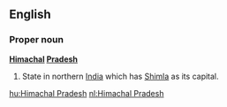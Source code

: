 ==English==

===Proper noun===
'''[[Himachal]] [[Pradesh]]'''

#State in northern [[India]] which has [[Shimla]] as its capital.

[[hu:Himachal Pradesh]]
[[nl:Himachal Pradesh]]